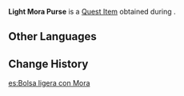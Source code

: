 {{Item Infobox
|id           = 101667
|image        = Item Bag of Mora.png
|type         = Quest Items
|description  = A Mora purse you found in a treasure chest. The feeling you had when weighing it was one of immense disappointment.
|source1      = [[Starting From Zero]]
}}
'''Light Mora Purse''' is a [[Quest Item]] obtained during {{Quest|Starting From Zero}}.

==Other Languages==
{{Other Languages
|default_hidden = 1
|en      = Light Mora Purse
|zhs     = 轻飘飘的摩拉袋
|zhs_rm  = Qīngpiāopiāo de Mólādài
|zht     = 輕飄飄的摩拉袋
|zht_rm  = Qīngpiāopiāo de Mólādài
|ja      = 軽いモラ袋
|ja_rm   = Karui Mora Bukuro
|ko      = 가벼운 모라 주머니
|es      = Bolsa ligera con Mora
|fr      = Bourse de moras légère
|ru      = Лёгкий кошелёк с морой
|th      = ถุงใส่ Mora ที่เบาหวิว
|th_rm   = 
|vi      = Túi Mora Nhẹ Tênh
|de      = Leichter Mora-Geldbeutel
|id      = Dompet Mora yang Ringan
|pt      = Saco de Mora Leve
|tr      = Hafif Mora Kesesi
|it      = Sacchetto di Mora leggero
}}

==Change History==
{{Change History|2.4}}

[[es:Bolsa ligera con Mora]]